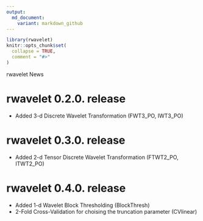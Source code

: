```yaml
---
output:
  md_document:
    variant: markdown_github
---
```

```r
library(rwavelet)
knitr::opts_chunk$set(
  collapse = TRUE,
  comment = "#>"
)
```

rwavelet News

# rwavelet 0.2.0. release
* Added 3-d Discrete Wavelet Transformation (FWT3_PO, IWT3_PO)

# rwavelet 0.3.0. release
* Added 2-d Tensor Discrete Wavelet Transformation (FTWT2_PO, ITWT2_PO)

# rwavelet 0.4.0. release
* Added 1-d Wavelet Block Thresholding (BlockThresh)
* 2-Fold Cross-Validation for choising the truncation parameter (CVlinear)
